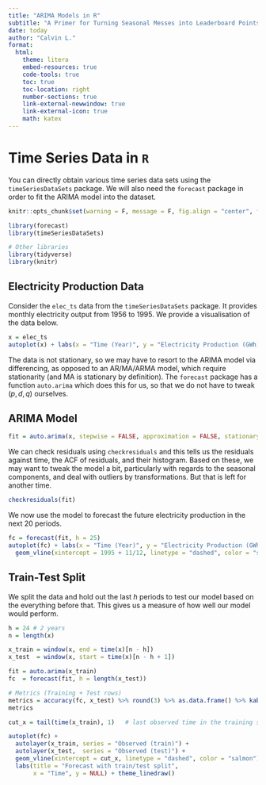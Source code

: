 ```yaml
---
title: "ARIMA Models in R"
subtitle: "A Primer for Turning Seasonal Messes into Leaderboard Points"
date: today
author: "Calvin L."
format:
  html:
    theme: litera
    embed-resources: true 
    code-tools: true
    toc: true
    toc-location: right
    number-sections: true
    link-external-newwindow: true
    link-external-icon: true
    math: katex
---
```


# Time Series Data in `R`

You can directly obtain various time series data sets using the `timeSeriesDataSets` package. We will also need the `forecast` package in order to fit the ARIMA model into the dataset.

```r
knitr::opts_chunk$set(warning = F, message = F, fig.align = "center", fig.dim = c(10, 6))
```

```r
library(forecast)
library(timeSeriesDataSets)

# Other libraries
library(tidyverse)
library(knitr)
```

## Electricity Production Data

Consider the `elec_ts` data from the `timeSeriesDataSets` package. It provides monthly electricity output from 1956 to 1995. We provide a visualisation of the data below.

```r
x = elec_ts
autoplot(x) + labs(x = "Time (Year)", y = "Electricity Production (GWh)", title = "Electricity Production (1956 - 1995)") + theme_linedraw()
```

The data is not stationary, so we may have to resort to the ARIMA model via differencing, as opposed to an AR/MA/ARMA model, which require stationarity (and MA is stationary by definition). The `forecast` package has a function `auto.arima` which does this for us, so that we do not have to tweak $(p, d, q)$ ourselves.

## ARIMA Model

```r
fit = auto.arima(x, stepwise = FALSE, approximation = FALSE, stationary = FALSE)
```

We can check residuals using `checkresiduals` and this tells us the residuals against time, the ACF of residuals, and their histogram. Based on these, we may want to tweak the model a bit, particularly with regards to the seasonal components, and deal with outliers by transformations. But that is left for another time.

```r
checkresiduals(fit)
```

We now use the model to forecast the future electricity production in the next 20 periods.

```r
fc = forecast(fit, h = 25)
autoplot(fc) + labs(x = "Time (Year)", y = "Electricity Production (GWh)", title = "Electricity Production ARIMA") + theme_linedraw() + 
  geom_vline(xintercept = 1995 + 11/12, linetype = "dashed", color = "salmon")
```

## Train-Test Split

We split the data and hold out the last $h$ periods to test our model based on the everything before that. This gives us a measure of how well our model would perform.

```r
h = 24 # 2 years
n = length(x)

x_train = window(x, end = time(x)[n - h])
x_test  = window(x, start = time(x)[n - h + 1])

fit = auto.arima(x_train)
fc  = forecast(fit, h = length(x_test))

# Metrics (Training + Test rows)
metrics = accuracy(fc, x_test) %>% round(3) %>% as.data.frame() %>% kable()
metrics

cut_x = tail(time(x_train), 1)   # last observed time in the training set

autoplot(fc) +
  autolayer(x_train, series = "Observed (train)") +
  autolayer(x_test,  series = "Observed (test)") +
  geom_vline(xintercept = cut_x, linetype = "dashed", color = "salmon") +
  labs(title = "Forecast with train/test split",
       x = "Time", y = NULL) + theme_linedraw()
```

